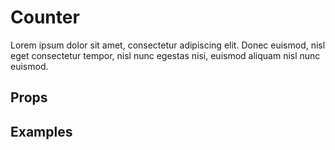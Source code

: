 
<Meta title="Components/Counter" component={CounterView} />

# Counter

Lorem ipsum dolor sit amet, consectetur adipiscing elit. Donec euismod, nisl eget consectetur tempor,
nisl nunc egestas nisi, euismod aliquam nisl nunc euismod.

## Props

<ArgsTable of={CounterView} />

## Examples

<Canvas>
  <CounterView />
</Canvas>

